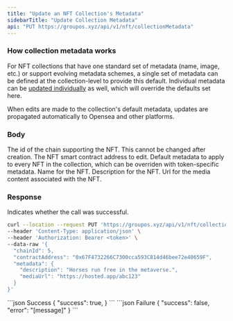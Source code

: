 ```yaml
---
title: "Update an NFT Collection's Metadata"
sidebarTitle: "Update Collection Metadata"
api: "PUT https://groupos.xyz/api/v1/nft/collectionMetadata"
---
```


### How collection metadata works

For NFT collections that have one standard set of metadata (name, image, etc.) or support evolving metadata
schemes, a single set of metadata can be defined at the collection-level to provide this default.
Individual metadata can be [updated individually](/api-reference/v1/nft/put/tokenMetadata) as well, which will override the defaults set here.

When edits are made to the collection's default metadata, updates are propagated automatically to Opensea and other platforms.

### Body

<ParamField body="chainId" type="number" required>
  The id of the chain supporting the NFT. This cannot be changed after creation.
</ParamField>

<ParamField body="contractAddress" type="string" required>
  The NFT smart contract address to edit.
</ParamField>

<ParamField body="metadata" type="object" required>
  Default metadata to apply to every NFT in the collection, which can be
  overriden with token-specific metadata.
  <Expandable title="object">
    <ParamField body="name" type="string" optional>
      Name for the NFT.
    </ParamField>
    <ParamField body="description" type="string" optional>
      Description for the NFT.
    </ParamField>
    <ParamField body="mediaUrl" type="string" optional>
      Url for the media content associated with the NFT.
    </ParamField>
  </Expandable>
</ParamField>

### Response

<ResponseField name="success" type="boolean">
  Indicates whether the call was successful.
</ResponseField>

<RequestExample>

```bash Example Request
curl --location --request PUT 'https://groupos.xyz/api/v1/nft/collectionMetadata' \
--header 'Content-Type: application/json' \
--header 'Authorization: Bearer <token>' \
--data-raw '{
  "chainId": 5,
  "contractAddress": "0x67F4732266C7300cca593C814d46bee72e40659F",
  "metadata": {
    "description": "Horses run free in the metaverse.",
    "mediaUrl": "https://hosted.app/abc123"
  }
}'
```

</RequestExample>

<ResponseExample>
  ```json Success
  {
    "success": true,
  }
  ```
  ```json Failure
  {
    "success": false,
    "error": "[message]"
  }
  ```
</ResponseExample>
